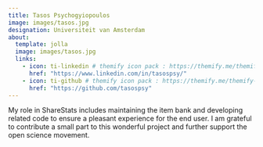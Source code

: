 ```yaml
---
title: Tasos Psychogyiopoulos
image: images/tasos.jpg
designation: Universiteit van Amsterdam
about:
  template: jolla
  image: images/tasos.jpg
  links:
    - icon: ti-linkedin # themify icon pack : https://themify.me/themify-icons
      href: "https://www.linkedin.com/in/tasospsy/"
    - icon: ti-github # themify icon pack : https://themify.me/themify-icons
      href: "https://github.com/tasospsy"
---
```


My role in ShareStats includes maintaining the item bank and developing related code to ensure a pleasant experience for the end user. I am grateful to contribute a small part to this wonderful project and further support the open science movement.